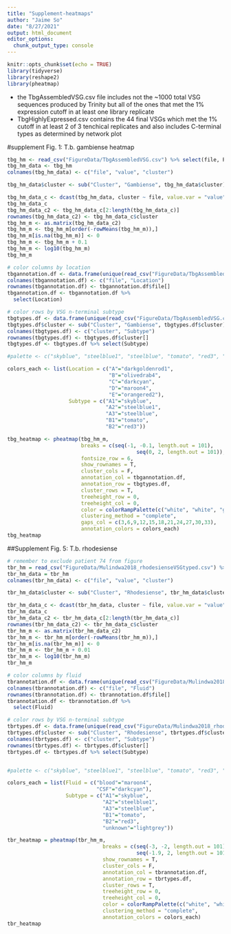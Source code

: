 ```yaml
---
title: "Supplement-heatmaps"
author: "Jaime So"
date: "8/27/2021"
output: html_document
editor_options: 
  chunk_output_type: console
---
```


```r
knitr::opts_chunk$set(echo = TRUE)
library(tidyverse)
library(reshape2)
library(pheatmap)
```

* the TbgAssembledVSG.csv file includes not the ~1000 total VSG sequences produced by Trinity but all of the ones that met the 1% expression cutoff in at least one library replicate
* TbgHighlyExpressed.csv contains the 44 final VSGs which met the 1% cutoff in at least 2 of 3 tenchical replicates and also includes C-terminal types as determined by network plot

#supplement Fig. 1: T.b. gambiense heatmap
```r

tbg_hm <- read_csv("FigureData/TbgAssembledVSG.csv") %>% select(file, Percent, cluster)
tbg_hm_data <- tbg_hm
colnames(tbg_hm_data) <- c("file", "value", "cluster")

tbg_hm_data$cluster <- sub("Cluster", "Gambiense", tbg_hm_data$cluster)

tbg_hm_data_c <- dcast(tbg_hm_data, cluster ~ file, value.var = "value")
tbg_hm_data_c
tbg_hm_data_c2 <- tbg_hm_data_c[2:length(tbg_hm_data_c)]
rownames(tbg_hm_data_c2) <- tbg_hm_data_c$cluster
tbg_hm_m <- as.matrix(tbg_hm_data_c2)
tbg_hm_m <- tbg_hm_m[order(-rowMeans(tbg_hm_m)),]
tbg_hm_m[is.na(tbg_hm_m)] <- 0
tbg_hm_m <- tbg_hm_m + 0.1
tbg_hm_m <- log10(tbg_hm_m)
tbg_hm_m

# color columns by location
tbgannotation.df <- data.frame(unique(read_csv("FigureData/TbgAssembledVSG.csv") %>% .[c(1,8)]))
colnames(tbgannotation.df) <- c("file", "Location")
rownames(tbgannotation.df) <- tbgannotation.df$file[]
tbgannotation.df <- tbgannotation.df %>%
  select(Location)

# color rows by VSG n-terminal subtype
tbgtypes.df <- data.frame(unique(read_csv("FigureData/TbgAssembledVSG.csv") %>% select(cluster, nterm_typesubtype)))
tbgtypes.df$cluster <- sub("Cluster", "Gambiense", tbgtypes.df$cluster)
colnames(tbgtypes.df) <- c("cluster", "Subtype")
rownames(tbgtypes.df) <- tbgtypes.df$cluster[]
tbgtypes.df <- tbgtypes.df %>% select(Subtype)

#palette <- c("skyblue", "steelblue1", "steelblue", "tomato", "red3", "lightgrey")

colors_each <- list(Location = c("A"="darkgoldenrod1",
                                 "B"="olivedrab4",
                                 "C"="darkcyan",
                                 "D"="maroon4",
                                 "E"="orangered2"),
                    Subtype = c("A1"="skyblue",
                                "A2"="steelblue1",
                                "A3"="steelblue",
                                "B1"="tomato",
                                "B2"="red3"))

tbg_heatmap <- pheatmap(tbg_hm_m,
                        breaks = c(seq(-1, -0.1, length.out = 101), 
                                          seq(0, 2, length.out = 101)),
                        fontsize_row = 6,
                        show_rownames = T,
                        cluster_cols = F,
                        annotation_col = tbgannotation.df,
                        annotation_row = tbgtypes.df,
                        cluster_rows = T,
                        treeheight_row = 0,
                        treeheight_col = 0,
                        color = colorRampPalette(c("white", "white", "gray8"))(201),
                        clustering_method = "complete",
                        gaps_col = c(3,6,9,12,15,18,21,24,27,30,33),
                        annotation_colors = colors_each)
tbg_heatmap

```

##Supplement Fig. 5: T.b. rhodesiense
```r

# remember to exclude patient 74 from figure
tbr_hm = read_csv("FigureData/Mulindwa2018_rhodesienseVSGtyped.csv") %>% .[!.$patient_number == "74", ]  %>% select(file, Percent, cluster)
tbr_hm_data = tbr_hm
colnames(tbr_hm_data) <- c("file", "value", "cluster")

tbr_hm_data$cluster <- sub("Cluster", "Rhodesiense", tbr_hm_data$cluster)

tbr_hm_data_c <- dcast(tbr_hm_data, cluster ~ file, value.var = "value")
tbr_hm_data_c
tbr_hm_data_c2 <- tbr_hm_data_c[2:length(tbr_hm_data_c)]
rownames(tbr_hm_data_c2) <- tbr_hm_data_c$cluster
tbr_hm_m <- as.matrix(tbr_hm_data_c2)
tbr_hm_m <- tbr_hm_m[order(-rowMeans(tbr_hm_m)),]
tbr_hm_m[is.na(tbr_hm_m)] <- 0
tbr_hm_m <- tbr_hm_m + 0.01
tbr_hm_m <- log10(tbr_hm_m)
tbr_hm_m

# color columns by fluid
tbrannotation.df <- data.frame(unique(read_csv("FigureData/Mulindwa2018_rhodesienseVSGtyped.csv") %>% .[c(1,3)]))
colnames(tbrannotation.df) <- c("file", "Fluid")
rownames(tbrannotation.df) <- tbrannotation.df$file[]
tbrannotation.df <- tbrannotation.df %>%
  select(Fluid)

# color rows by VSG n-terminal subtype
tbrtypes.df <- data.frame(unique(read_csv("FigureData/Mulindwa2018_rhodesienseVSGtyped.csv") %>% select(cluster, nterm_typesubtype)))
tbrtypes.df$cluster <- sub("Cluster", "Rhodesiense", tbrtypes.df$cluster)
colnames(tbrtypes.df) <- c("cluster", "Subtype")
rownames(tbrtypes.df) <- tbrtypes.df$cluster[]
tbrtypes.df <- tbrtypes.df %>% select(Subtype)


#palette <- c("skyblue", "steelblue1", "steelblue", "tomato", "red3", "lightgrey")

colors_each = list(Fluid = c("blood"="maroon4",
                             "CSF"="darkcyan"),
                   Subtype = c("A1"="skyblue",
                               "A2"="steelblue1",
                               "A3"="steelblue",
                               "B1"="tomato",
                               "B2"="red3",
                               "unknown"="lightgrey"))

tbr_heatmap = pheatmap(tbr_hm_m, 
                               breaks = c(seq(-3, -2, length.out = 101), 
                                          seq(-1.9, 2, length.out = 101)),fontsize_row = 6, 
                               show_rownames = T, 
                               cluster_cols = F, 
                               annotation_col = tbrannotation.df, 
                               annotation_row = tbrtypes.df,
                               cluster_rows = T, 
                               treeheight_row = 0, 
                               treeheight_col = 0, 
                               color = colorRampPalette(c("white", "white", "gray8"))(201), 
                               clustering_method = "complete", 
                               annotation_colors = colors_each)
tbr_heatmap

```

